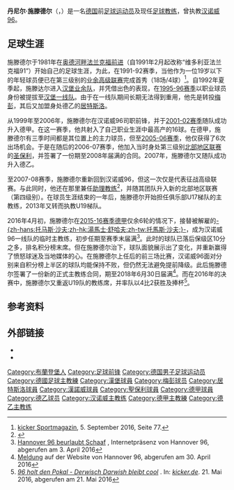 {{noteTA|G1=football|G2=uefa|G4=德甲}}
{{Infobox football biography
| name = 丹尼尔·施滕德尔
| fullname = {{lang|de|Daniel Stendel}}
| height = {{height|m=1.79}}
| birth_date  = {{Birth date and age|1974|4|4|df=y}}
| birth_place = {{DDR}}[[奥德河畔法兰克福|奥德河畔法兰克福]]
| position = [[前鋒_(足球)|前锋]]
| currentclub =
| youthyears1 = 1981–1992 
| youthclubs1 = [[法蘭克福第一足球會|法兰克福前进]] 
| years1 = 1992–1997
| years2 = 1995–1997 
| years3 = 1997–1998 
| years4 = 1998–1999 
| years5 = 1999–2006 
| years6 = 2006–2007 
| years7 = 2007–2008
| clubs1 = [[汉堡二队|汉堡业余队]]
| clubs2 = [[汉堡体育俱乐部|汉堡]] 
| clubs3 = [[梅彭体育俱乐部|梅彭]] 
| clubs4 = [[居特斯洛足球俱乐部|居特斯洛]]
| clubs5 = [[汉诺威96|汉诺威96]] 
| clubs6 = [[圣保利足球俱乐部|圣保利]]
| clubs7 = {{link-en|汉诺威96二队|Hannover 96 II}}
| caps1 = 77
| caps2 = 7   
| caps3 = 34  
| caps4 = 31   
| caps5 = 180  
| caps6 = 15   
| caps7 = 19
| totalcaps = 363
| goals1 = 35
| goals2 = 0  
| goals3 = 13  
| goals4 = 5  
| goals5 = 43  
| goals6 = 2 
| goals7 = 4
| totalgoals = 102
| manageryears1 = 2016–2017
| managerclubs1 = [[汉诺威96|汉诺威96]]
| manageryears2 = 2018–2019
| managerclubs2 = [[巴恩斯利足球俱乐部|班士利]]
| manageryears3 = 2019–2020
| managerclubs3 = [[哈茨足球俱乐部|赫斯]]
}}

'''丹尼尔·施滕德尔'''（{{lang-de|'''Daniel Stendel'''}}，{{bd|1974年|4月4日|catIdx=Stendel, Daniel}}）是一名[[德国|德国]]前[[足球员|足球运动员]]及现任[[足球教练|足球教练]]，曾执教[[汉诺威96|汉诺威96]]。

==足球生涯==
施滕德尔于1981年在[[法蘭克福第一足球會|奥德河畔法兰克福前进]]（自1991年2月起改称“维多利亚法兰克福91”）开始自己的足球生涯，为此，在1991-92赛季，当他作为一位19岁以下的年轻球员便已在第三级别的[[德国足球东北高级联赛|业余高级联赛]]完成首秀（18场/4球）<ref>[[踢球者|kicker Sportmagazin]], 5. September 2016, Seite 77.</ref>。自1992年夏季起，施滕达尔进入[[汉堡二队|汉堡业余队]]，并凭借出色的表现，在[[1995年至1996年德国足球甲级联赛|1995-96赛季]]以职业球员身份被提拔至[[汉堡体育俱乐部|汉堡一线队]]。由于在一线队期间长期无法得到重用，他先是转投[[梅彭体育俱乐部|梅彭]]，其后又加盟身处德乙的[[居特斯洛足球俱乐部|居特斯洛]]。

从1999年至2006年，施滕德尔在汉诺威96司职前锋，并于[[2001年至2002年德國足球乙級聯賽|2001-02赛季]]随队成功升入德甲。在这一赛季，他共射入了自己职业生涯中最高产的16球。在德甲，施滕德尔有三季时间都是其位置上的主力球员，但至[[2005年至2006年德国足球甲级联赛|2005-06赛季]]，他仅获得了6次出场机会。于是在随后的2006-07赛季，他加入当时身处第三级别[[德国足球北部地区联赛|北部地区联赛]]的[[圣保利足球俱乐部|圣保利]]，并签署了一份期至2008年届满的合同。2007年，施滕德尔又随队成功升入德乙。

至2007-08赛季，施滕德尔重新回到汉诺威96，但这一次仅是代表{{link-en|汉诺威96二队|Hannover 96 II|二线队}}征战高级联赛。与此同时，他还在那里兼任[[助理教练|助理教练]]<ref>{{cite web |url=https://www.hannover96.de/aktuelles-termine/news/details/13438-herzlichen-glueckwunsch-daniel.html |title=Herzlichen Glückwunsch, Daniel! |publisher=''hannover96.de'' (4. April 2012) |accessdate=2016-03-30 |archive-date=2016-04-10 |archive-url=https://web.archive.org/web/20160410114754/https://www.hannover96.de/aktuelles-termine/news/details/13438-herzlichen-glueckwunsch-daniel.html |dead-url=no }}</ref>，并随其团队升入新的北部地区联赛（第四级别）。在球员生涯结束的一年后，施滕德尔开始担任俱乐部U17梯队的主教练，2013年又转而执教U19梯队。

2016年4月初，施滕德尔在[[2015年至2016年德国足球甲级联赛|2015-16赛季德甲]]仅余6轮的情况下，接替被解雇的[[托馬斯·沙夫|-{zh-hans:托马斯·沙夫;zh-hk:湯馬士·舒哈夫;zh-tw:托馬斯·沙夫;}-]]，成为汉诺威96一线队的临时主教练，初步任期至赛季末届满<ref>[https://www.hannover96.de/aktuelles-termine/news/details/18349-hannover-96-beurlaubt-schaaf.html Hannover 96 beurlaubt Schaaf] {{Wayback|url=https://www.hannover96.de/aktuelles-termine/news/details/18349-hannover-96-beurlaubt-schaaf.html |date=20161003154837 }}, Internetpräsenz von Hannover 96, abgerufen am 3. April 2016</ref>。此时的球队已落后保级区10分之多，排名积分榜末席。但在施滕德尔治下，球队面貌展示出了变化，并重新赢得了愤怒球迷及当地媒体的心。在施滕德尔上任后的前三场比赛，汉诺威96面对分别来自积分榜上半区的球队均能保持不败，但仍然无法避免提前降级。此后施滕德尔签署了一份新的正式主教练合同，期至2018年6月30日届满<ref>[https://www.hannover96.de/aktuelles-termine/news/details/18529-stendel-bleibt-trainer-vertrag-bis-2018.html Meldung] {{Wayback|url=https://www.hannover96.de/aktuelles-termine/news/details/18529-stendel-bleibt-trainer-vertrag-bis-2018.html |date=20160602070118 }} auf der Website von Hannover 96, abgerufen am 30. April 2016</ref>。而在2016年的{{link-de|德国足协青年俱乐部杯|DFB-Junioren-Vereinspokal|德国青年俱乐部杯}}决赛中，施滕德尔又重返U19队的教练席，并率队以4比2获胜及捧杯<ref>[http://www.kicker.de/news/fussball/junioren/startseite/652374/artikel_96-holt-den-pokal---derwisch-darwish-bleibt-cool.html ''96 holt den Pokal - Derwisch Darwish bleibt cool''] {{Wayback|url=http://www.kicker.de/news/fussball/junioren/startseite/652374/artikel_96-holt-den-pokal---derwisch-darwish-bleibt-cool.html |date=20181003051742 }}. In: ''[[踢球者|kicker.de]]''. 21. Mai 2016, abgerufen am 21. Mai 2016</ref>。

==参考资料==
{{reflist}}

==外部链接==
* {{wfb|daniel-stendel}}
* {{fussballdaten|stendeldaniel}}

{{DEFAULTSORT:Stendel, Daniel}}
[[Category:布蘭登堡人|Category:布蘭登堡人]]
[[Category:足球前锋|Category:足球前锋]]
[[Category:德国男子足球运动员|Category:德国男子足球运动员]]
[[Category:德國足球主教練|Category:德國足球主教練]]
[[Category:漢堡球員|Category:漢堡球員]]
[[Category:梅彭球员|Category:梅彭球员]]
[[Category:居特斯洛球員|Category:居特斯洛球員]]
[[Category:漢諾威球員|Category:漢諾威球員]]
[[Category:聖保利球員|Category:聖保利球員]]
[[Category:德甲球員|Category:德甲球員]]
[[Category:德乙球员|Category:德乙球员]]
[[Category:汉诺威主教练|Category:汉诺威主教练]]
[[Category:德甲主教練|Category:德甲主教練]]
[[Category:德乙主教练|Category:德乙主教练]]